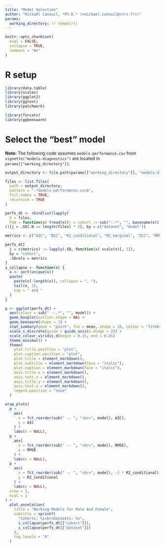 ```yaml
---
title: "Model Selection"
author: "Mickaël Canouil, *Ph.D.* (<mickael.canouil@cnrs.fr>)"
params:
  working_directory: !r tempdir()
---
```


```r
knitr::opts_chunk$set(
  eval = FALSE,
  collapse = TRUE,
  comment = "#>"
)
```

# R setup

```r
library(data.table)
library(scales)
library(ggplot2)
library(ggtext)
library(patchwork)

library(forcats)
library(ggbeeswarm)
```

# Select the "best" model

**Note:** The following code assumes `models-performance.csv` from `vignette("models-diagnostics")` are located in `params[["working_directory"]]`.

```r
output_directory <- file.path(params[["working_directory"]], "models-diagnostics")

files <- list.files(
  path = output_directory,
  pattern = ".*models-performance.csv$",
  full.names = TRUE,
  recursive = TRUE
)

perfs_dt <- rbindlist(lapply(
  X = files,
  FUN = function(x) fread(x)[j = cohort := sub("-.*", "", basename(x))]
))[j = .SD[.N == length(files) * 2], by = c("dataset", "model")]

metrics <- c("AIC", "BIC", "R2_conditional", "R2_marginal", "ICC", "RMSE", "Sigma")

perfs_dt[
  j = c(metrics) := lapply(.SD, function(x) scale(x)[, 1]),
  by = "cohort",
  .SDcols = metrics
]
s_collapse <- function(x) {
  x <- sort(unique(x))
  paste(
    paste(x[-length(x)], collapse = ", "),
    tail(x, 1),
    sep = " and "
  )
}

p <- ggplot(perfs_dt) +
  aes(colour = sub(" --.*", "", model)) +
  geom_boxplot(outlier.shape = NA) +
  geom_beeswarm(shape = 1) +
  stat_summary(geom = "point", fun = mean, shape = 18, colour = "firebrick", size = 4) +
  scale_x_discrete(guide = guide_axis(n.dodge = 2)) +
  scale_colour_viridis_d(begin = 0.15, end = 0.85)
  theme_minimal() +
  theme(
    plot.title.position = "plot",
    plot.caption.position = "plot",
    plot.title = element_markdown(),
    plot.subtitle = element_markdown(face = "italic"),
    plot.caption = element_markdown(face = "italic"),
    axis.title.x = element_markdown(),
    axis.text.x = element_markdown(),
    axis.title.y = element_markdown(),
    axis.text.y = element_markdown(),
    legend.position = "none"
  )

wrap_plots(
  p +
    aes(
      x = fct_reorder(sub(" -- ", "<br>", model), AIC),
      y = AIC
    ) +
    labs(x = NULL),
  p +
    aes(
      x = fct_reorder(sub(" -- ", "<br>", model), RMSE),
      y = RMSE
    ) +
    labs(x = NULL),
  p +
    aes(
      x = fct_reorder(sub(" -- ", "<br>", model), -1 * R2_conditional),
      y = R2_conditional
    ) +
    labs(x = NULL),
  nrow = 3,
  ncol = 1
) +
  plot_annotation(
    title = "Working Models for Male And Female",
    subtitle = sprintf(
      "Cohorts: %s<br>Datasets: %s",
      s_collapse(perfs_dt[["cohort"]]),
      s_collapse(perfs_dt[["dataset"]])
    ),
    tag_levels = "A"
  )
```
